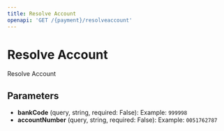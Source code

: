 ```yaml
---
title: Resolve Account
openapi: 'GET /{payment}/resolveaccount'
---
```


# Resolve Account

Resolve Account

## Parameters

- **bankCode** (query, string, required: False): Example: `999998`
- **accountNumber** (query, string, required: False): Example: `0051762787`

